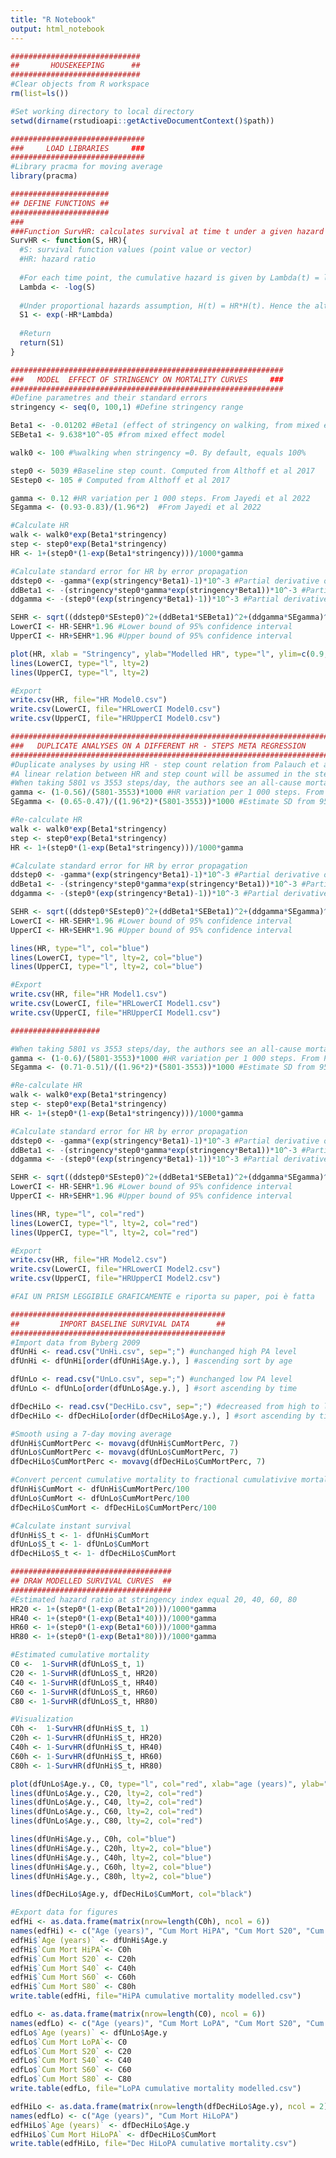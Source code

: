 ```yaml
---
title: "R Notebook"
output: html_notebook
---
```


```r
#############################
##       HOUSEKEEPING      ##
#############################
#Clear objects from R workspace 
rm(list=ls())

#Set working directory to local directory
setwd(dirname(rstudioapi::getActiveDocumentContext()$path)) 

##############################
###     LOAD LIBRARIES     ###
##############################
#Library pracma for moving average
library(pracma)

######################
## DEFINE FUNCTIONS ##
######################
###
###Function SurvHR: calculates survival at time t under a given hazard ratio, and given baseline survival at time t
SurvHR <- function(S, HR){
  #S: survival function values (point value or vector)
  #HR: hazard ratio
  
  #For each time point, the cumulative hazard is given by Lambda(t) = ln(S(t))
  Lambda <- -log(S)
  
  #Under proportional hazards assumption, H(t) = HR*H(t). Hence the alternative survival is given by:
  S1 <- exp(-HR*Lambda)
  
  #Return
  return(S1)
}

#############################################################
###   MODEL  EFFECT OF STRINGENCY ON MORTALITY CURVES     ###
#############################################################
#Define parametres and their standard errors
stringency <- seq(0, 100,1) #Define stringency range

Beta1 <- -0.01202 #Beta1 (effect of stringency on walking, from mixed effect model)
SEBeta1 <- 9.638*10^-05 #from mixed effect model

walk0 <- 100 #%walking when stringency =0. By default, equals 100% 

step0 <- 5039 #Baseline step count. Computed from Althoff et al 2017
SEstep0 <- 105 # Computed from Althoff et al 2017

gamma <- 0.12 #HR variation per 1 000 steps. From Jayedi et al 2022
SEgamma <- (0.93-0.83)/(1.96*2)  #From Jayedi et al 2022

#Calculate HR 
walk <- walk0*exp(Beta1*stringency)
step <- step0*exp(Beta1*stringency)
HR <- 1+(step0*(1-exp(Beta1*stringency)))/1000*gamma

#Calculate standard error for HR by error propagation
ddstep0 <- -gamma*(exp(stringency*Beta1)-1)*10^-3 #Partial derivative of HR with respect to step0
ddBeta1 <- -(stringency*step0*gamma*exp(stringency*Beta1))*10^-3 #Partial derivative of HR with respect to Beta1
ddgamma <- -(step0*(exp(stringency*Beta1)-1))*10^-3 #Partial derivative of HR with respect to gamma

SEHR <- sqrt((ddstep0*SEstep0)^2+(ddBeta1*SEBeta1)^2+(ddgamma*SEgamma)^2) #Squared sum error propagation formula
LowerCI <- HR-SEHR*1.96 #Lower bound of 95% confidence interval
UpperCI <- HR+SEHR*1.96 #Upper bound of 95% confidence interval

plot(HR, xlab = "Stringency", ylab="Modelled HR", type="l", ylim=c(0.9,2))
lines(LowerCI, type="l", lty=2)
lines(UpperCI, type="l", lty=2)

#Export
write.csv(HR, file="HR Model0.csv")
write.csv(LowerCI, file="HRLowerCI Model0.csv")
write.csv(UpperCI, file="HRUpperCI Model0.csv")

##########################################################################
###   DUPLICATE ANALYSES ON A DIFFERENT HR - STEPS META REGRESSION     ###
##########################################################################
#Duplicate analyses by using HR - step count relation from Palauch et al 2022 instead of Jayedi et al 2022
#A linear relation between HR and step count will be assumed in the step count range in study (0 - ~6000 steps per day)
#When taking 5801 vs 3553 steps/day, the authors see an all-cause mortality HR of 0.56 (0.47 - 0.65) (95% CI) with a model adjusted for age and sex
gamma <- (1-0.56)/(5801-3553)*1000 #HR variation per 1 000 steps. From Palauch et al 2022
SEgamma <- (0.65-0.47)/((1.96*2)*(5801-3553))*1000 #Estimate SD from 95% CI

#Re-calculate HR
walk <- walk0*exp(Beta1*stringency)
step <- step0*exp(Beta1*stringency)
HR <- 1+(step0*(1-exp(Beta1*stringency)))/1000*gamma

#Calculate standard error for HR by error propagation
ddstep0 <- -gamma*(exp(stringency*Beta1)-1)*10^-3 #Partial derivative of HR with respect to step0
ddBeta1 <- -(stringency*step0*gamma*exp(stringency*Beta1))*10^-3 #Partial derivative of HR with respect to Beta1
ddgamma <- -(step0*(exp(stringency*Beta1)-1))*10^-3 #Partial derivative of HR with respect to gamma

SEHR <- sqrt((ddstep0*SEstep0)^2+(ddBeta1*SEBeta1)^2+(ddgamma*SEgamma)^2) #Squared sum error propagation formula
LowerCI <- HR-SEHR*1.96 #Lower bound of 95% confidence interval
UpperCI <- HR+SEHR*1.96 #Upper bound of 95% confidence interval

lines(HR, type="l", col="blue")
lines(LowerCI, type="l", lty=2, col="blue")
lines(UpperCI, type="l", lty=2, col="blue")

#Export
write.csv(HR, file="HR Model1.csv")
write.csv(LowerCI, file="HRLowerCI Model1.csv")
write.csv(UpperCI, file="HRUpperCI Model1.csv")

####################

#When taking 5801 vs 3553 steps/day, the authors see an all-cause mortality HR of 0.60 (0.51-0.71) (95% CI) with a second model, further adjusted for device wear time, race and ethnicity, education or income, body-mass index, study-specific variables for lifestyle, chronic conditions or risk factors, general health status. 
gamma <- (1-0.6)/(5801-3553)*1000 #HR variation per 1 000 steps. From Palauch et al 2022
SEgamma <- (0.71-0.51)/((1.96*2)*(5801-3553))*1000 #Estimate SD from 95% CI 

#Re-calculate HR
walk <- walk0*exp(Beta1*stringency)
step <- step0*exp(Beta1*stringency)
HR <- 1+(step0*(1-exp(Beta1*stringency)))/1000*gamma

#Calculate standard error for HR by error propagation
ddstep0 <- -gamma*(exp(stringency*Beta1)-1)*10^-3 #Partial derivative of HR with respect to step0
ddBeta1 <- -(stringency*step0*gamma*exp(stringency*Beta1))*10^-3 #Partial derivative of HR with respect to Beta1
ddgamma <- -(step0*(exp(stringency*Beta1)-1))*10^-3 #Partial derivative of HR with respect to gamma

SEHR <- sqrt((ddstep0*SEstep0)^2+(ddBeta1*SEBeta1)^2+(ddgamma*SEgamma)^2) #Squared sum error propagation formula
LowerCI <- HR-SEHR*1.96 #Lower bound of 95% confidence interval
UpperCI <- HR+SEHR*1.96 #Upper bound of 95% confidence interval

lines(HR, type="l", col="red")
lines(LowerCI, type="l", lty=2, col="red")
lines(UpperCI, type="l", lty=2, col="red")

#Export
write.csv(HR, file="HR Model2.csv")
write.csv(LowerCI, file="HRLowerCI Model2.csv")
write.csv(UpperCI, file="HRUpperCI Model2.csv")

#FAI UN PRISM LEGGIBILE GRAFICAMENTE e riporta su paper, poi è fatta
```

```r
################################################
##         IMPORT BASELINE SURVIVAL DATA      ##
################################################
#Import data from Byberg 2009
dfUnHi <- read.csv("UnHi.csv", sep=";") #unchanged high PA level
dfUnHi <- dfUnHi[order(dfUnHi$Age.y.), ] #ascending sort by age

dfUnLo <- read.csv("UnLo.csv", sep=";") #unchanged low PA level
dfUnLo <- dfUnLo[order(dfUnLo$Age.y.), ] #sort ascending by time

dfDecHiLo <- read.csv("DecHiLo.csv", sep=";") #decreased from high to low PA 
dfDecHiLo <- dfDecHiLo[order(dfDecHiLo$Age.y.), ] #sort ascending by time

#Smooth using a 7-day moving average
dfUnHi$CumMortPerc <- movavg(dfUnHi$CumMortPerc, 7)
dfUnLo$CumMortPerc <- movavg(dfUnLo$CumMortPerc, 7)
dfDecHiLo$CumMortPerc <- movavg(dfDecHiLo$CumMortPerc, 7)

#Convert percent cumulative mortality to fractional cumulativive mortality
dfUnHi$CumMort <- dfUnHi$CumMortPerc/100
dfUnLo$CumMort <- dfUnLo$CumMortPerc/100
dfDecHiLo$CumMort <- dfDecHiLo$CumMortPerc/100

#Calculate instant survival
dfUnHi$S_t <- 1- dfUnHi$CumMort
dfUnLo$S_t <- 1- dfUnLo$CumMort
dfDecHiLo$S_t <- 1- dfDecHiLo$CumMort

####################################
## DRAW MODELLED SURVIVAL CURVES  ##
####################################
#Estimated hazard ratio at stringency index equal 20, 40, 60, 80
HR20 <- 1+(step0*(1-exp(Beta1*20)))/1000*gamma
HR40 <- 1+(step0*(1-exp(Beta1*40)))/1000*gamma
HR60 <- 1+(step0*(1-exp(Beta1*60)))/1000*gamma
HR80 <- 1+(step0*(1-exp(Beta1*80)))/1000*gamma

#Estimated cumulative mortality
C0 <-  1-SurvHR(dfUnLo$S_t, 1)
C20 <- 1-SurvHR(dfUnLo$S_t, HR20)
C40 <- 1-SurvHR(dfUnLo$S_t, HR40)
C60 <- 1-SurvHR(dfUnLo$S_t, HR60)
C80 <- 1-SurvHR(dfUnLo$S_t, HR80)

#Visualization
C0h <-  1-SurvHR(dfUnHi$S_t, 1)
C20h <- 1-SurvHR(dfUnHi$S_t, HR20)
C40h <- 1-SurvHR(dfUnHi$S_t, HR40)
C60h <- 1-SurvHR(dfUnHi$S_t, HR60)
C80h <- 1-SurvHR(dfUnHi$S_t, HR80)

plot(dfUnLo$Age.y., C0, type="l", col="red", xlab="age (years)", ylab="cumulative mortality (frac)")
lines(dfUnLo$Age.y., C20, lty=2, col="red")
lines(dfUnLo$Age.y., C40, lty=2, col="red")
lines(dfUnLo$Age.y., C60, lty=2, col="red")
lines(dfUnLo$Age.y., C80, lty=2, col="red")

lines(dfUnHi$Age.y., C0h, col="blue")
lines(dfUnHi$Age.y., C20h, lty=2, col="blue")
lines(dfUnHi$Age.y., C40h, lty=2, col="blue")
lines(dfUnHi$Age.y., C60h, lty=2, col="blue")
lines(dfUnHi$Age.y., C80h, lty=2, col="blue")

lines(dfDecHiLo$Age.y, dfDecHiLo$CumMort, col="black")

#Export data for figures
edfHi <- as.data.frame(matrix(nrow=length(C0h), ncol = 6))
names(edfHi) <- c("Age (years)", "Cum Mort HiPA", "Cum Mort S20", "Cum Mort S40", "Cum Mort S60", "Cum Mort S80")
edfHi$`Age (years)` <- dfUnHi$Age.y
edfHi$`Cum Mort HiPA`<- C0h
edfHi$`Cum Mort S20` <- C20h
edfHi$`Cum Mort S40` <- C40h
edfHi$`Cum Mort S60` <- C60h
edfHi$`Cum Mort S80` <- C80h
write.table(edfHi, file="HiPA cumulative mortality modelled.csv")

edfLo <- as.data.frame(matrix(nrow=length(C0), ncol = 6))
names(edfLo) <- c("Age (years)", "Cum Mort LoPA", "Cum Mort S20", "Cum Mort S40", "Cum Mort S60", "Cum Mort S80")
edfLo$`Age (years)` <- dfUnLo$Age.y
edfLo$`Cum Mort LoPA`<- C0
edfLo$`Cum Mort S20` <- C20
edfLo$`Cum Mort S40` <- C40
edfLo$`Cum Mort S60` <- C60
edfLo$`Cum Mort S80` <- C80
write.table(edfLo, file="LoPA cumulative mortality modelled.csv")

edfHiLo <- as.data.frame(matrix(nrow=length(dfDecHiLo$Age.y), ncol = 2))
names(edfLo) <- c("Age (years)", "Cum Mort HiLoPA")
edfHiLo$`Age (years)` <- dfDecHiLo$Age.y
edfHiLo$`Cum Mort HiLoPA` <- dfDecHiLo$CumMort
write.table(edfHiLo, file="Dec HiLoPA cumulative mortality.csv")
```

